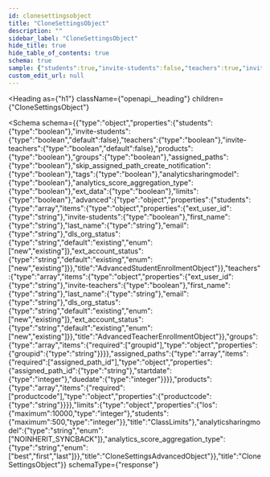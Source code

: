 ```yaml
---
id: clonesettingsobject
title: "CloneSettingsObject"
description: ""
sidebar_label: "CloneSettingsObject"
hide_title: true
hide_table_of_contents: true
schema: true
sample: {"students":true,"invite-students":false,"teachers":true,"invite-teachers":false,"products":true,"groups":true,"assigned_paths":true,"skip_assigned_path_create_notification":true,"tags":true,"analyticsharingmodel":true,"analytics_score_aggregation_type":true,"ext_data":true,"limits":true,"advanced":{"students":[{"ext_user_id":"string","invite-students":true,"first_name":"string","last_name":"string","email":"string","dls_org_status":"existing","ext_account_status":"existing"}],"teachers":[{"ext_user_id":"string","invite-teachers":true,"first_name":"string","last_name":"string","email":"string","dls_org_status":"existing","ext_account_status":"existing"}],"groups":[{"groupid":"string"}],"assigned_paths":[{"assigned_path_id":"string","startdate":0,"duedate":0}],"products":[{"productcode":"string"}],"limits":{"los":0,"students":0},"analyticsharingmodel":"NOINHERIT_SYNCBACK","analytics_score_aggregation_type":"best"}}
custom_edit_url: null
---
```



<Heading
  as={"h1"}
  className={"openapi__heading"}
  children={"CloneSettingsObject"}
>
</Heading>





<Schema
  schema={{"type":"object","properties":{"students":{"type":"boolean"},"invite-students":{"type":"boolean","default":false},"teachers":{"type":"boolean"},"invite-teachers":{"type":"boolean","default":false},"products":{"type":"boolean"},"groups":{"type":"boolean"},"assigned_paths":{"type":"boolean"},"skip_assigned_path_create_notification":{"type":"boolean"},"tags":{"type":"boolean"},"analyticsharingmodel":{"type":"boolean"},"analytics_score_aggregation_type":{"type":"boolean"},"ext_data":{"type":"boolean"},"limits":{"type":"boolean"},"advanced":{"type":"object","properties":{"students":{"type":"array","items":{"type":"object","properties":{"ext_user_id":{"type":"string"},"invite-students":{"type":"boolean"},"first_name":{"type":"string"},"last_name":{"type":"string"},"email":{"type":"string"},"dls_org_status":{"type":"string","default":"existing","enum":["new","existing"]},"ext_account_status":{"type":"string","default":"existing","enum":["new","existing"]}},"title":"AdvancedStudentEnrollmentObject"}},"teachers":{"type":"array","items":{"type":"object","properties":{"ext_user_id":{"type":"string"},"invite-teachers":{"type":"boolean"},"first_name":{"type":"string"},"last_name":{"type":"string"},"email":{"type":"string"},"dls_org_status":{"type":"string","default":"existing","enum":["new","existing"]},"ext_account_status":{"type":"string","default":"existing","enum":["new","existing"]}},"title":"AdvancedTeacherEnrollmentObject"}},"groups":{"type":"array","items":{"required":["groupid"],"type":"object","properties":{"groupid":{"type":"string"}}}},"assigned_paths":{"type":"array","items":{"required":["assigned_path_id"],"type":"object","properties":{"assigned_path_id":{"type":"string"},"startdate":{"type":"integer"},"duedate":{"type":"integer"}}}},"products":{"type":"array","items":{"required":["productcode"],"type":"object","properties":{"productcode":{"type":"string"}}}},"limits":{"type":"object","properties":{"los":{"maximum":10000,"type":"integer"},"students":{"maximum":500,"type":"integer"}},"title":"ClassLimits"},"analyticsharingmodel":{"type":"string","enum":["NOINHERIT_SYNCBACK"]},"analytics_score_aggregation_type":{"type":"string","enum":["best","first","last"]}},"title":"CloneSettingsAdvancedObject"}},"title":"CloneSettingsObject"}}
  schemaType={"response"}
>
  
</Schema>
            